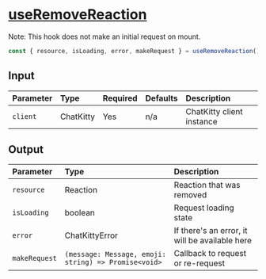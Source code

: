 
<Meta title="Hooks/Messages/useRemoveReaction" />

# <u>useRemoveReaction</u>

Note: This hook does not make an initial request on mount.

```typescript
const { resource, isLoading, error, makeRequest } = useRemoveReaction();
```

## Input

| Parameter | Type      | Required | Defaults | Description               |
| :-------- | :-------- | :------- | :------- | :------------------------ |
| `client`  | ChatKitty | Yes      | n/a      | ChatKitty client instance |

## Output

| Parameter     | Type                                                 | Description                                    |
| :------------ | :--------------------------------------------------- | :--------------------------------------------- |
| `resource`    | Reaction                                             | Reaction that was removed                      |
| `isLoading `  | boolean                                              | Request loading state                          |
| `error`       | ChatKittyError                                       | If there's an error, it will be available here |
| `makeRequest` | `(message: Message, emoji: string) => Promise<void>` | Callback to request or re-request              |
